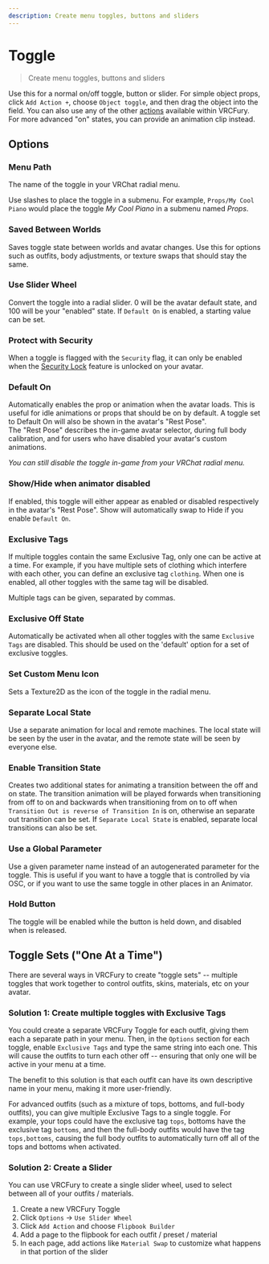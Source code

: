 ---
description: Create menu toggles, buttons and sliders
---

# Toggle

> Create menu toggles, buttons and sliders

Use this for a normal on/off toggle, button or slider. For simple object props, click `Add Action +`, choose `Object toggle`, and then drag the object into the field. You can also use any of the other [actions](/actions) available within VRCFury. For more advanced "on" states, you can provide an animation clip instead.

## Options

### Menu Path

The name of the toggle in your VRChat radial menu.

Use slashes to place the toggle in a submenu. For example, `Props/My Cool Piano` would place the toggle _My Cool Piano_ in a submenu named _Props_.

### Saved Between Worlds

Saves toggle state between worlds and avatar changes. Use this for options such as outfits, body adjustments, or texture swaps that should stay the same.

### Use Slider Wheel

Convert the toggle into a radial slider. 0 will be the avatar default state, and 100 will be your "enabled" state.
If `Default On` is enabled, a starting value can be set.

### Protect with Security

When a toggle is flagged with the `Security` flag, it can only be enabled when the [Security Lock](/components/other#security-lock) feature is unlocked on your avatar.

### Default On

Automatically enables the prop or animation when the avatar loads. This is useful for idle animations or props that should be on by default.
A toggle set to Default On will also be shown in the avatar's "Rest Pose".\
The "Rest Pose" describes the in-game avatar selector, during full body calibration, and for users who have disabled your avatar's custom animations.

_You can still disable the toggle in-game from your VRChat radial menu._

### Show/Hide when animator disabled

If enabled, this toggle will either appear as enabled or disabled respectively in the avatar's "Rest Pose". Show will automatically swap to Hide if you enable `Default On`.

### Exclusive Tags

If multiple toggles contain the same Exclusive Tag, only one can be active at a time. For example,
if you have multiple sets of clothing which interfere with each other, you can define an exclusive tag `clothing`. When one is enabled, all other toggles with the same tag will be disabled.

Multiple tags can be given, separated by commas.

### Exclusive Off State

Automatically be activated when all other toggles with the same `Exclusive Tags` are disabled. This should be used on the 'default' option for a set of exclusive toggles.

### Set Custom Menu Icon

Sets a Texture2D as the icon of the toggle in the radial menu.

### Separate Local State

Use a separate animation for local and remote machines. The local state will be seen by the user in the avatar, and the remote state will be seen by everyone else.

### Enable Transition State

Creates two additional states for animating a transition between the off and on state. The transition animation will be played forwards when transitioning from off to on and backwards when transitioning from on to off when `Transition Out is reverse of Transition In` is on, otherwise an separate out transition can be set. If `Separate Local State` is enabled, separate local transitions can also be set.

### Use a Global Parameter

Use a given parameter name instead of an autogenerated parameter for the toggle. This is useful if you want to have a toggle that is controlled by via OSC, or if you want to use the same toggle in other places in an Animator.

### Hold Button

The toggle will be enabled while the button is held down, and disabled when is released.

## Toggle Sets ("One At a Time")

There are several ways in VRCFury to create "toggle sets" -- multiple toggles that work together to control outfits, skins, materials, etc on your avatar.

### Solution 1: Create multiple toggles with Exclusive Tags

You could create a separate VRCFury Toggle for each outfit, giving them each a separate path in your menu. Then, in the `Options` section for each toggle, enable `Exclusive Tags` and type the same string into each one. This will cause the outfits to turn each other off -- ensuring that only one will be active in your menu at a time.

The benefit to this solution is that each outfit can have its own descriptive name in your menu, making it more user-friendly.

For advanced outfits (such as a mixture of tops, bottoms, and full-body outfits), you can give multiple Exclusive Tags to a single toggle. For example, your tops could have the exclusive tag `tops`, bottoms have the exclusive tag `bottoms`, and then the full-body outfits would have the tag `tops,bottoms`, causing the full body outfits to automatically turn off all of the tops and bottoms when activated.

### Solution 2: Create a Slider

You can use VRCFury to create a single slider wheel, used to select between all of your outfits / materials.

1. Create a new VRCFury Toggle
2. Click `Options` -> `Use Slider Wheel`
3. Click `Add Action` and choose `Flipbook Builder`
4. Add a page to the flipbook for each outfit / preset / material
5. In each page, add actions like `Material Swap` to customize what happens in that portion of the slider
